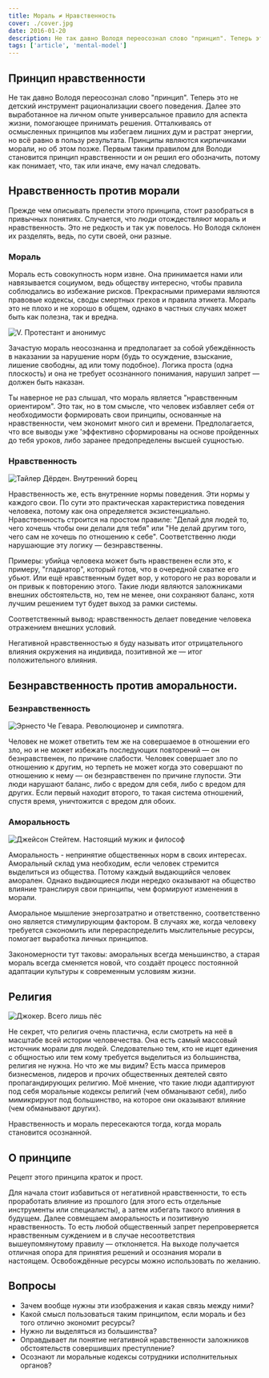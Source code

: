 ```yaml
---
title: Мораль ≠ Нравственность
cover: ./cover.jpg
date: 2016-01-20
description: Не так давно Володя переосознал слово "принцип". Теперь это не детский инструмент рационализации своего поведения. Далее это выработанное на личном опыте универсальное правило для аспекта жизни, помогающее принимать решения. Отталкиваясь от осмысленных принципов мы избегаем лишних дум и растрат энергии, но всё равно в пользу результата. Принципы являются кирпичиками морали, но об этом позже. Первым таким правилом для Володи становится принцип нравственности и он решил его обозначить, потому как понимает, что, так или иначе, ему начал следовать.
tags: ['article', 'mental-model']
---
```


## Принцип нравственности

Не так давно Володя переосознал слово "принцип". Теперь это не детский инструмент рационализации своего поведения. Далее это выработанное на личном опыте универсальное правило для аспекта жизни, помогающее принимать решения. Отталкиваясь от осмысленных принципов мы избегаем лишних дум и растрат энергии, но всё равно в пользу результата. Принципы являются кирпичиками морали, но об этом позже. Первым таким правилом для Володи становится принцип нравственности и он решил его обозначить, потому как понимает, что, так или иначе, ему начал следовать.

## Нравственность против морали

Прежде чем описывать прелести этого принципа, стоит разобраться в привычных понятиях. Случается, что люди отождествляют мораль и нравственность. Это не редкость и так уж повелось. Но Володя склонен их разделять, ведь, по сути своей, они разные.

### Мораль

Мораль есть совокупность норм извне. Она принимается нами или навязывается социумом, ведь обществу интересно, чтобы правила соблюдались во избежание рисков. Прекрасными примерами являются правовые кодексы, своды смертных грехов и правила этикета. Мораль это не плохо и не хорошо в общем, однако в частных случаях может быть как полезна, так и вредна.

![V. Протестант и анонимус](./1.jpg)

Зачастую мораль неосознанна и предполагает за собой убеждённость в наказании за нарушение норм (будь то осуждение, взыскание, лишение свободны, ад или тому подобное). Логика проста (одна плоскость) и она не требует осознанного понимания, нарушил запрет — должен быть наказан.

Ты наверное не раз слышал, что мораль является "нравственным ориентиром". Это так, но в том смысле, что человек избавляет себя от необходимости формировать свои принципы, основанные на нравственности, чем экономит много сил и времени. Предполагается, что все выводы уже 'эффективно сформированы на основе пройденных до тебя уроков, либо заранее предопределены высшей сущностью.

### Нравственность

![Тайлер Дёрден. Внутренний борец](./2.jpg)

Нравственность же, есть внутренние нормы поведения. Эти нормы у каждого свои. По сути это практическая характеристика поведения человека, потому как она определяется экзистенциально.
Нравственность строится на простом правиле: "Делай для людей то, чего хочешь чтобы они делали для тебя" или "Не делай другим того, чего сам не хочешь по отношению к себе". Соответственно люди нарушающие эту логику — безнравственны.

Примеры: убийца человека может быть нравственен если это, к примеру, "гладиатор", который готов, что в очередной схватке его убьют. Или ещё нравственным будет вор, у которого не раз воровали и он привык к повторению этого. Такие люди являются заложниками внешних обстоятельств, но, тем не менее, они сохраняют баланс, хотя лучшим решением тут будет выход за рамки системы.

Соответственный вывод: нравственность делает поведение человека отражением внешних условий.

Негативной нравственностью я буду называть итог отрицательного влияния окружения на индивида, позитивной же — итог положительного влияния.

## Безнравственность против аморальности.

### Безнравственность

![Эрнесто Че Гевара. Революционер и симпотяга.](./3.jpg)

Человек не может ответить тем же на совершаемое в отношении его зло, но и не может избежать последующих повторений — он безнравственен, по причине слабости. Человек совершает зло по отношению к другим, но терпеть не может когда это совершают по отношению к нему — он безнравственен по причине глупости. Эти люди нарушают баланс, либо с вредом для себя, либо с вредом для других. Если первый находит второго, то такая система отношений, спустя время, уничтожится с вредом для обоих.

### Аморальность

![Джейсон Стейтем. Настоящий мужик и философ](./4.jpg)

Аморальность - непринятие общественных норм в своих интересах. Аморальный склад ума необходим, если человек стремится выделиться из общества. Потому каждый выдающийся человек аморален. Однако выдающиеся люди нередко оказывают на общество влияние транслируя свои принципы, чем формируют изменения в морали.

Аморальное мышление энергозатратно и ответственно, соответственно оно является стимулирующим фактором. В случаях же, когда человеку требуется сэкономить или перераспределить мыслительные ресурсы, помогает выработка личных принципов.

Закономерности тут таковы: аморальных всегда меньшинство, а старая мораль всегда сменяется новой, что создаёт процесс постоянной адаптации культуры к современным условиям жизни.

## Религия

![Джокер. Всего лишь пёс](./5.jpg)

Не секрет, что религия очень пластична, если смотреть на неё в масштабе всей истории человечества. Она есть самый массовый источник морали для людей. Следовательно тем, кто не ищет единения с общностью или тем кому требуется выделиться из большинства, религия не нужна. Но что же мы видим? Есть масса примеров бизнесменов, лидеров и прочих общественных деятелей свято пропагандирующих религию. Моё мнение, что такие люди адаптируют под себя моральные кодексы религий (чем обманывают себя), либо мимикрируют под большинство, на которое они оказывают влияние (чем обманывают других).

Нравственность и мораль пересекаются тогда, когда мораль становится осознанной.

## О принципе

Рецепт этого принципа краток и прост.

Для начала стоит избавиться от негативной нравственности, то есть проработать влияние из прошлого (для этого есть отдельные инструменты или специалисты), а затем избегать такого влияния в будущем. Далее совмещаем аморальность и позитивную нравственность. То есть любой общественный запрет перепроверяется нравственным суждением и в случае несоответствия вышеупомянутому правилу — отклоняется. На выходе получается отличная опора для принятия решений и осознания морали в настоящем. Освобождённые ресурсы можно использовать по желанию.

## Вопросы

- Зачем вообще нужны эти изображения и какая связь между ними?
- Какой смысл пользоваться таким принципом, если мораль и без того отлично экономит ресурсы?
- Нужно ли выделяться из большинства?
- Оправдывает ли понятие негативной нравственности заложников обстоятельств совершивших преступление?
- Осознают ли моральные кодексы сотрудники исполнительных органов?
